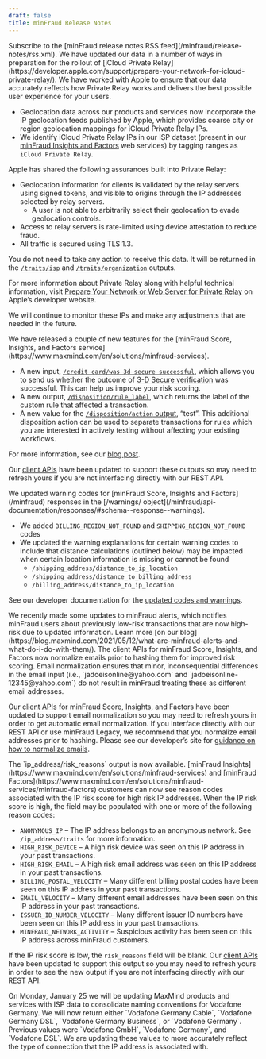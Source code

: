 ```yaml
---
draft: false
title: minFraud Release Notes
---
```


<Alert type="info">
Subscribe to the [minFraud release notes RSS feed](/minfraud/release-notes/rss.xml).
</Alert>

<ReleaseNote date="2021-09-08" title="Data Updates for Apple iCloud Private Relay">
We have updated our data in a number of ways in preparation for the rollout of
[iCloud Private Relay](https://developer.apple.com/support/prepare-your-network-for-icloud-private-relay/).
We have worked with Apple to ensure that our data accurately reflects how
Private Relay works and delivers the best possible user experience for your
users.

- Geolocation data across our products and services now incorporate the IP
geolocation feeds published by Apple, which provides coarse city or region
geolocation mappings for iCloud Private Relay IPs.
- We identify iCloud Private Relay IPs in our ISP dataset (present in our
[minFraud Insights and
Factors](https://www.maxmind.com/en/solutions/minfraud-services) web services)
by tagging ranges as `iCloud Private Relay`.

Apple has shared the following assurances built into Private Relay:

- Geolocation information for clients is validated by the relay servers using
signed tokens, and visible to origins through the IP addresses selected by relay
servers.
   - A user is not able to arbitrarily select their geolocation to evade
   geolocation controls.
- Access to relay servers is rate-limited using device attestation to reduce
fraud.
- All traffic is secured using TLS 1.3.

You do not need to take any action to receive this data. It will be returned in
the [`/traits/isp`](/geoip/docs/web-services/responses/#schema--response--traits__isp)
and [`/traits/organization`](/geoip/docs/web-services/responses/#schema--response--traits__organization)
outputs.

For more information about Private Relay along with helpful technical
information, visit [Prepare Your Network or Web Server for Private Relay](https://developer.apple.com/support/prepare-your-network-for-icloud-private-relay/)
on Apple’s developer website.

We will continue to monitor these IPs and make any adjustments that are needed
in the future.
</ReleaseNote>

<ReleaseNote date="2021-09-03" title="New minFraud features: passing 3-D Secure outcome, custom rule label in minFraud response, “test” disposition for custom rules">
We have released a couple of new features for the [minFraud Score, Insights, and
Factors service](https://www.maxmind.com/en/solutions/minfraud-services).

* A new input, [`/credit_card/was_3d_secure_successful`](/minfraud/api-documentation/requests#schema--request--credit-card__was_3d_secure_successful),
which allows you to send us whether the outcome of
[3-D Secure verification](https://en.wikipedia.org/wiki/3-D_Secure) was
successful. This can help us improve your risk scoring.
* A new output, [`/disposition/rule_label`](/minfraud/api-documentation/responses#schema--response--disposition__rule_label),
which returns the label of the custom rule that affected a transaction.
* A new value for the [`/disposition/action` output](/minfraud/api-documentation/responses#schema--response--disposition__action),
“test”. This additional disposition action can be used to separate transactions
for rules which you are interested in actively testing without affecting your
existing workflows.

For more information, see our [blog post](https://blog.maxmind.com/2021/09/03/new-minfraud-features-passing-3-d-secure-outcome-custom-rule-label-in-minfraud-response-test-disposition-for-custom-rules/).

Our [client APIs](/minfraud/evaluate-a-transaction#links-to-maxmind-client-apis)
have been updated to support these outputs so may need to refresh yours if you
are not interfacing directly with our REST API.
</ReleaseNote>

<ReleaseNote date="2021-05-19" title="Updated warning codes in minFraud Score, Insights, and Factors">
We updated warning codes for [minFraud Score, Insights and Factors](/minfraud)
responses in the [/warnings/
object](/minfraud/api-documentation/responses/#schema--response--warnings).

* We added `BILLING_REGION_NOT_FOUND` and `SHIPPING_REGION_NOT_FOUND` codes
* We updated the warning explanations for certain warning codes to include that
distance calculations (outlined below) may be impacted when certain location
information is missing or cannot be found
    - `/shipping_address/distance_to_ip_location`
    - `/shipping_address/distance_to_billing_address`
    - `/billing_address/distance_to_ip_location`

See our developer documentation for the [updated codes and
warnings](/minfraud/api-documentation/responses/#schema--response--warnings).
</ReleaseNote>

<ReleaseNote date="2021-05-13" title="Updates to minFraud Alerts">
We recently made some updates to minFraud alerts, which notifies minFraud users
about previously low-risk transactions that are now high-risk due to updated
information. Learn more [on our
blog](https://blog.maxmind.com/2021/05/12/what-are-minfraud-alerts-and-what-do-i-do-with-them/).
</ReleaseNote>

<ReleaseNote date="2021-02-22" title="Normalize Emails Before Hashing for Improved minFraud Scoring">
The client APIs for minFraud Score, Insights, and Factors now normalize emails
prior to hashing them for improved risk scoring. Email normalization ensures
that minor, inconsequential differences in the email input (i.e.,
`jadoeisonline@yahoo.com` and `jadoeisonline-12345@yahoo.com`) do not result in
minFraud treating these as different email addresses.

Our [client
APIs](/minfraud/evaluate-a-transaction#links-to-maxmind-client-apis) for
minFraud Score, Insights, and Factors have been updated to support email
normalization so you may need to refresh yours in order to get automatic email
normalization. If you interface directly with our REST API or use minFraud
Legacy, we recommend that you normalize email addresses prior to hashing.
Please see our developer’s site for [guidance on how to normalize
emails](/minfraud/normalizing-email-addresses-for-minfraud).
</ReleaseNote>

<ReleaseNote date="2021-02-03" title="New output IP risk reasons">
The `ip_address/risk_reasons` output is now available. [minFraud
Insights](https://www.maxmind.com/en/solutions/minfraud-services) and [minFraud
Factors](https://www.maxmind.com/en/solutions/minfraud-services/minfraud-factors)
customers can now see reason codes associated with the IP risk score for high
risk IP addresses. When the IP risk score is high, the field may be populated
with one or more of the following reason codes:

* `ANONYMOUS_IP` – The IP address belongs to an anonymous network. See
`/ip_address/traits` for more information.
* `HIGH_RISK_DEVICE` – A high risk device was seen on this IP address in your
past transactions.
* `HIGH_RISK_EMAIL` – A high risk email address was seen on this IP address in
your past transactions.
* `BILLING_POSTAL_VELOCITY` – Many different billing postal codes have been
seen on this IP address in your past transactions.
* `EMAIL_VELOCITY` – Many different email addresses have been seen on this IP
address in your past transactions.
* `ISSUER_ID_NUMBER_VELOCITY` – Many different issuer ID numbers have been seen
on this IP address in your past transactions.
* `MINFRAUD_NETWORK_ACTIVITY` – Suspicious activity has been seen on this IP
address across minFraud customers.

If the IP risk score is low, the `risk_reasons` field will be blank. Our
[client APIs](/minfraud/evaluate-a-transaction#links-to-maxmind-client-apis)
have been updated to support this output so you may need to refresh yours in
order to see the new output if you are not interfacing directly with our REST
API.
</ReleaseNote>

<ReleaseNote date="2021-01-22" title="Change to Vodafone Germany ISP name">
On Monday, January 25 we will be updating MaxMind products and services with
ISP data to consolidate naming conventions for Vodafone Germany. We will now
return either `Vodafone Germany Cable`, `Vodafone Germany DSL`, `Vodafone
Germany Business`, or `Vodafone Germany`. Previous values were `Vodafone GmbH`,
`Vodafone Germany`, and `Vodafone DSL`. We are updating these values to more
accurately reflect the type of connection that the IP address is associated
with.
</ReleaseNote>

